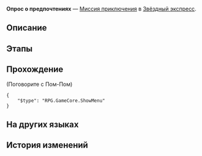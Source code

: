 {{Дополнить|Диалоги.}}
{{Миссия Инфобокс
|id              = 4050019
|Название        = 
|Изображение     = Миссия Освоения Опрос о предпочтениях.png
|Тип             = Миссия приключения
|События         = 
|Глава           = 
|Условия         = 
|Персонажи       = Первопроходец; Пом-Пом
|СтартЛокация    = Общий вагон
|Мир             = Звёздный экспресс
|Локации         = Общий вагон
|Предыдущая      = 
|Следующая       = 
|Награды         = Разрежённый эфир*2; Virtual Particle*1; Кредиты*8 000
}}
'''Опрос о предпочтениях''' — [[Миссия приключения]] в [[Звёздный экспресс]].

==Описание==
{{Описание|<!--официальное описание из Перекрёстка судеб-->}}

==Этапы==


==Прохождение==
{{Дополнить}}



;(Поговорите с Пом-Пом)
<!--Unknown TalkSentence: 405000000-->
<pre>{
	"$type": "RPG.GameCore.ShowMenu"
}</pre>
{{Диалог Конец}}

==На других языках==
{{На других языках
|en   = Taste Test
|zhs  = 口味调查
|zht  = 口味調查
|ja   = 好みの調査
|ko   = 기호도 조사
|es   = Prueba de sabor
|fr   = Test de dégustation
|ru   = Опрос о предпочтениях
|th   = ทดสอบรสชาติ
|vi   = Điều Tra Khẩu Vị
|de   = Geschmackstest
|id   = Tes Rasa
|pt   = Teste de Sabor
}}

==История изменений==
{{История изменений|2.7}}
